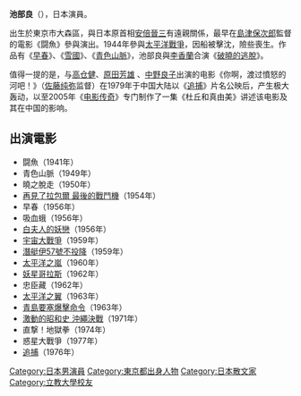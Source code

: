 {{Infobox entertainer
| name                    = 池部 良
| type                    = 男演员
| image                   = Gendaijin.jpg
| caption                 = 
| birthname               = 
| romanizedname           = Ikebe Ryou 
| birthdate               = {{Birth date|1918|2|11|no}}
| 国籍 = {{JPN}}
| birthplace              = {{EOJ}}[[東京府|東京府]][[東京市|東京市]]大森<br />（今·[[東京都|東京都]][[大田区|大田区]]）
| deathdate               = {{Death date and age|2010|10|8|1918|2|11|no}}
| deathplace              = {{JPN}}[[東京都|東京都]]
| education               = [[立教大學|立教大學]]畢業
| restingplace            = 
| restingplacecoordinates = 
| othername               = 
| occupation              = 演員，散文家
| yearsactive             = 1941年 - 2010年
| spouse                  = 
| partner                 = 
| children                = 
| parents                 = 
| influences              = 
| influenced              = 
| famousworks             = 《[[青色山脈|青色山脈]]》，《現代人》
| website                 = 
| awards                  = 日本文藝大獎
}}
'''池部良'''（{{bd|1918年|2月11日|2010年|10月8日}}），日本演員。

出生於東京市大森區，與日本原首相[[安倍晉三|安倍晉三]]有遠親關係，最早在[[島津保次郎|島津保次郎]]監督的電影《闘魚》參與演出。1944年參與[[太平洋戰爭|太平洋戰爭]]，因船被擊沈，險些喪生。作品有《[[早春|早春]]》、《[[雪國|雪國]]》、《[[青色山脈|青色山脈]]》，池部良與[[李香蘭|李香蘭]]合演《[[破曉的逃脫|破曉的逃脫]]》。

值得一提的是，与[[高仓健|高仓健]]、[[原田芳雄|原田芳雄]] 、[[中野良子|中野良子]]出演的电影《你啊，渡过憤怒的河吧！》（[[佐藤纯弥|佐藤纯弥]]监督）在1979年于中国大陆以《[[追捕_(电影)|追捕]]》片名公映后，产生极大轰动，以至2005年《[[电影传奇|电影传奇]]》专门制作了一集《杜丘和真由美》讲述该电影及其在中国的影响。


== 出演電影 ==
*闘魚（1941年）
*青色山脈（1949年）
*曉之脫走（1950年）
*[[再見了拉包爾_最後的戰鬥機|再見了拉包爾 最後的戰鬥機]]（1954年）
*早春（1956年）
*吸血蛾（1956年）
*[[白夫人的妖戀|白夫人的妖戀]]（1956年）
*[[宇宙大戰爭|宇宙大戰爭]]（1959年）
*[[潛艇伊57號不投降|潛艇伊57號不投降]]（1959年）
*[[太平洋之嵐|太平洋之嵐]]（1960年）
*[[妖星哥拉斯|妖星哥拉斯]]（1962年）
*忠臣藏（1962年）
*[[太平洋之翼|太平洋之翼]]（1963年）
*[[青島要塞爆擊命令|青島要塞爆擊命令]]（1963年）
*[[激動的昭和史_沖繩決戰|激動的昭和史 沖繩決戰]]（1971年）
*直撃！地獄拳（1974年）
*惑星大戰爭（1977年）
*[[追捕_(电影)|追捕]]（1976年）

{{Japan-enter-bio-stub}}

{{DEFAULTSORT:Ikebe Ryo}}
[[Category:日本男演員|Category:日本男演員]]
[[Category:東京都出身人物|Category:東京都出身人物]]
[[Category:日本散文家|Category:日本散文家]]
[[Category:立教大學校友|Category:立教大學校友]]